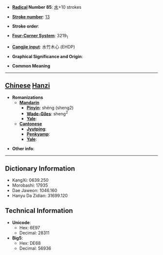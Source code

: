 * '''[[Wiktionary:Chinese radical index| Radical]] Number 85''': [[Wiktionary:Chinese radical index 水|水]]+10 strokes

* '''[[Wiktionary:Chinese total strokes index|Stroke number]]''': [[Wiktionary:Chinese total strokes index 13|13]]

* '''Stroke order''': 

* '''[[Wiktionary:Chinese four corner index|Four-Corner System]]''': 3219<sub>1</sub>

* '''[[Wiktionary:Chinese Cangjie index|Cangjie input]]''': 水竹木心 (EHDP)

* '''Graphical Significance and Origin''': 

* '''Common Meaning'''

----

== [[Chinese]] [[Hanzi]] ==

* '''Romanizations'''
** '''[[Mandarin]]'''
*** '''[[Pinyin]]''': shéng (sheng2)
*** '''[[Wade-Giles]]''': sheng<sup>2</sup>
*** '''[[Yale]]''': 
** '''[[Cantonese]]'''
*** '''[[Jyutping]]''':
*** '''[[Penkyamp]]''': 
*** '''[[Yale]]''': 

* '''Other info''': 

----

== Dictionary Information ==

* KangXi: 0639.250
* Morobashi: 17935
* Dae Jaweon: 1046.160
* Hanyu Da Zidian: 31699.120

== Technical Information ==

* '''Unicode''':
** Hex: 6E97
** Decimal: 28311
* '''Big5''':
** Hex: DE68
** Decimal: 56936
